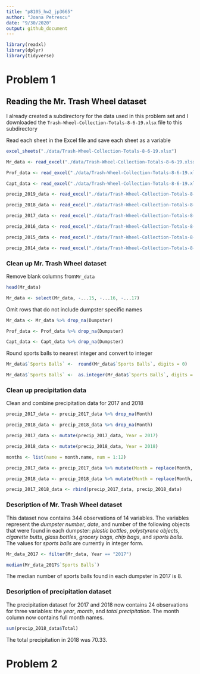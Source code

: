 ```yaml
---
title: "p8105_hw2_jp3665"
author: "Joana Petrescu"
date: "9/30/2020"
output: github_document
---
```


```r

library(readxl)
library(dplyr)
library(tidyverse)

```


# Problem 1

## Reading the Mr. Trash Wheel dataset

I already created a subdirectory for the data used in this problem set and I downloaded the `Trash-Wheel-Collection-Totals-8-6-19.xlsx` file to this subdirectory

Read each sheet in the Excel file and save each sheet as a variable

```r

excel_sheets("./data/Trash-Wheel-Collection-Totals-8-6-19.xlsx")

Mr_data <- read_excel("./data/Trash-Wheel-Collection-Totals-8-6-19.xlsx", sheet = "Mr. Trash Wheel", skip = 1)

Prof_data <- read_excel("./data/Trash-Wheel-Collection-Totals-8-6-19.xlsx", sheet = "Professor Trash Wheel", skip = 1)

Capt_data <- read_excel("./data/Trash-Wheel-Collection-Totals-8-6-19.xlsx", sheet = "Captain Trash Wheel", skip = 1)

precip_2019_data <- read_excel("./data/Trash-Wheel-Collection-Totals-8-6-19.xlsx", sheet = "2019 Precipitation", skip = 1)

precip_2018_data <- read_excel("./data/Trash-Wheel-Collection-Totals-8-6-19.xlsx", sheet = "2018 Precipitation", skip = 1)

precip_2017_data <- read_excel("./data/Trash-Wheel-Collection-Totals-8-6-19.xlsx", sheet = "2017 Precipitation", skip = 1)

precip_2016_data <- read_excel("./data/Trash-Wheel-Collection-Totals-8-6-19.xlsx", sheet = "2016 Precipitation", skip = 1)

precip_2015_data <- read_excel("./data/Trash-Wheel-Collection-Totals-8-6-19.xlsx", sheet = "2015 Precipitation", skip = 1)

precip_2014_data <- read_excel("./data/Trash-Wheel-Collection-Totals-8-6-19.xlsx", sheet = "2014 Precipitation", skip = 1)


```

### Clean up Mr. Trash Wheel dataset

Remove blank columns from`Mr_data`

```r

head(Mr_data)

Mr_data <- select(Mr_data, -...15, -...16, -...17)

```

Omit rows that do not include dumpster specific names

```r

Mr_data <- Mr_data %>% drop_na(Dumpster)

Prof_data <- Prof_data %>% drop_na(Dumpster)

Capt_data <- Capt_data %>% drop_na(Dumpster)

```

Round sports balls to nearest integer and convert to integer

```r

Mr_data$`Sports Balls` <-  round(Mr_data$`Sports Balls`, digits = 0)

Mr_data$`Sports Balls` <-  as.integer(Mr_data$`Sports Balls`, digits = 0)

```


### Clean up precipitation data

Clean and combine precipitation data for 2017 and 2018

```r

precip_2017_data <- precip_2017_data %>% drop_na(Month)

precip_2018_data <- precip_2018_data %>% drop_na(Month)

precip_2017_data <- mutate(precip_2017_data, Year = 2017)

precip_2018_data <- mutate(precip_2018_data, Year = 2018)

months <- list(name = month.name, num = 1:12)

precip_2017_data <- precip_2017_data %>% mutate(Month = replace(Month, months$num, months$name))

precip_2018_data <- precip_2018_data %>% mutate(Month = replace(Month, months$num, months$name))

precip_2017_2018_data <- rbind(precip_2017_data, precip_2018_data)

```


### Description of Mr. Trash Wheel dataset

This dataset now contains 344 observations of 14 variables. The variables represent the _dumpster number_, _date_, and number of the following objects that were found in each dumpster: _plastic bottles_, _polystyrene objects_, _cigarette butts_, _glass bottles_, _grocery bags_, _chip bags_, and _sports balls._ The values for _sports balls_ are currently in integer form.

```r

Mr_data_2017 <- filter(Mr_data, Year == "2017")

median(Mr_data_2017$`Sports Balls`)

```

The median number of sports balls found in each dumpster in 2017 is 8.

### Description of precipitation dataset

The precipitation dataset for 2017 and 2018 now contains 24 observations for three variables: the _year_, _month_, and _total precipitation_. The month column now contains full month names.

```r

sum(precip_2018_data$Total)

```

The total precipitation in 2018 was 70.33.

# Problem 2

